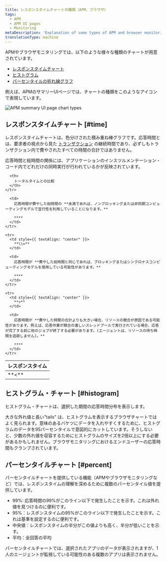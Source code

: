 ```yaml
---
title: レスポンスタイムチャートの種類（APM、ブラウザ）
tags:
  - APM
  - APM UI pages
  - Monitoring
metaDescription: 'Explanation of some types of APM and browser monitoring charts: duration time-based, histogram, and percentile.'
translationType: machine
---
```



APMやブラウザモニタリングでは、以下のような様々な種類のチャートが用意されています。

* [レスポンスタイムチャート](#time)
* [ヒストグラム](#histogram)
* [パーセンタイルの折れ線グラフ](#percent)

例えば、APMのサマリーUIページでは、チャートの種類をこのようなアイコンで表現しています。

<img
  title="new-relic-ui-apm-chart-types.png"
  alt="APM summary UI page chart types"
  src={newRelicApmChartTypes}
/>

## レスポンスタイムチャート [#time]

レスポンスタイムチャートは、色分けされた積み重ね棒グラフです。応答時間とは、要求者の視点から見た [トランザクション](/docs/apm/transactions/intro-transactions/transactions-new-relic-apm) の継続時間であり、必ずしもトランザクション内で費やされたすべての時間の合計ではありません。

応答時間と総時間の関係には、アプリケーションのインスツルメンテーション・コード内でどれだけの同時実行が行われているかが反映されています。

<table>
  <thead>
    <tr>
      <th style={{ width: "100px" }}>
        レスポンスタイム
      </th>

      <th>
        トータルタイムとの比較
      </th>
    </tr>
  </thead>

  <tbody>
    <tr>
      <td style={{ textAlign: "center" }}>
        **&lt;**
      </td>

      <td>
        応答時間が費やした総時間の **未満であれば、ノンブロッキングまたは非同期コンピューティングモデルで並行性を利用していることになります。**

        ****
      </td>
    </tr>

    <tr>
      <td style={{ textAlign: "center" }}>
        **\\=**
      </td>

      <td>
        応答時間が **費やした総時間と同じであれば、ブロッキングまたはシンクロナスコンピューティングモデルを使用している可能性があります。**

        ****
      </td>
    </tr>

    <tr>
      <td style={{ textAlign: "center" }}>
        **>**
      </td>

      <td>
        応答時間が **費やした時間の合計よりも大きい場合、リソースの競合が原因である可能性があります。例えば、応答作業が競合の激しいスレッドプールで実行されている場合、応答が完了する前に他のジョブが終了する必要があります。(エージェントは、リソースの待ち時間を追跡しません)。**

        ****
      </td>
    </tr>
  </tbody>
</table>

## ヒストグラム・チャート [#histogram]

ヒストグラム・チャートは、選択した期間の応答時間分布を表示します。

大きな外れ値と長い"tails" は、ヒストグラムを表示するブラウザチャートではよく見られます。意味のあるバケツにデータを入れやすくするために、ヒストグラムのデータを95パーセンタイルで意図的にカットしています。そうしないと、少数の外れ値を収容するためにヒストグラムのサイズを2倍以上にする必要があるかもしれません。ブラウザモニタリングにおけるエンドユーザーの応答時間もクランプされています。

## パーセンタイルチャート [#percent]

パーセンタイルチャートを提供している機能（APMやブラウザモニタリングなど）では、レスポンスタイムの理解を深めるために複数のパーセンタイル値を提供しています。

* 99%: 応答時間の99%がこのライン以下で発生したことを示す。これは外れ値を見つけるのに便利です。
* 95%：レスポンスタイムの95%がこのライン以下で発生したことを示す。これは基準を設定するのに便利です。
* 中央値：レスポンスタイムの半分がこの値よりも高く、半分が低いことを示す。
* 平均：全回答の平均

パーセンタイルチャートでは、選択されたアプリのデータが表示されますが、1人のエージェントが監視している可能性のある複数のアプリは表示されません。